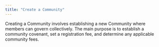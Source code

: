 ```yaml
---
title: "Create a Community"
---
```


Creating a Community involves establishing a new Community where members can govern collectively. The main purpose is to establish a community covenant, set a registration fee, and determine any applicable community fees.
